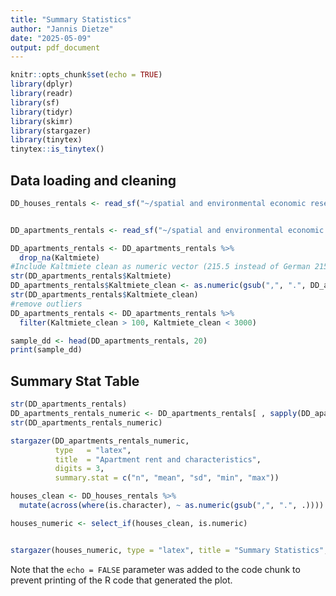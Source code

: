 ```yaml
---
title: "Summary Statistics"
author: "Jannis Dietze"
date: "2025-05-09"
output: pdf_document
---
```


```r
knitr::opts_chunk$set(echo = TRUE)
library(dplyr)
library(readr)
library(sf)
library(tidyr)
library(skimr)
library(stargazer)
library(tinytex)
tinytex::is_tinytex()
```

## Data loading and cleaning

```r

DD_houses_rentals <- read_sf("~/spatial and environmental economic research/Project/EMP-project_EmissionImpact_on_Housing_prices_DD/Housing prices shp/DDMH_STVSCHdaynight_25833.shp", stringsAsFactors = FALSE)


DD_apartments_rentals <- read_sf("~/spatial and environmental economic research/Project/EMP-project_EmissionImpact_on_Housing_prices_DD/Housing prices shp/DDMW_STVSCHdaynight_25833_korr.shp", stringsAsFactors = FALSE)

DD_apartments_rentals <- DD_apartments_rentals %>%
  drop_na(Kaltmiete)
#Include Kaltmiete clean as numeric vector (215.5 instead of German 215,5)
str(DD_apartments_rentals$Kaltmiete)
DD_apartments_rentals$Kaltmiete_clean <- as.numeric(gsub(",", ".", DD_apartments_rentals$Kaltmiete))
str(DD_apartments_rentals$Kaltmiete_clean)
#remove outliers
DD_apartments_rentals <- DD_apartments_rentals %>%
  filter(Kaltmiete_clean > 100, Kaltmiete_clean < 3000)

sample_dd <- head(DD_apartments_rentals, 20)
print(sample_dd)

```

## Summary Stat Table
```r
str(DD_apartments_rentals)
DD_apartments_rentals_numeric <- DD_apartments_rentals[ , sapply(DD_apartments_rentals, is.numeric)]
str(DD_apartments_rentals_numeric)

stargazer(DD_apartments_rentals_numeric,
          type   = "latex",
          title  = "Apartment rent and characteristics",
          digits = 3,
          summary.stat = c("n", "mean", "sd", "min", "max"))
```



```r

houses_clean <- DD_houses_rentals %>%
  mutate(across(where(is.character), ~ as.numeric(gsub(",", ".", .))))

houses_numeric <- select_if(houses_clean, is.numeric)


stargazer(houses_numeric, type = "latex", title = "Summary Statistics", digits = 2)

```

Note that the `echo = FALSE` parameter was added to the code chunk to prevent printing of the R code that generated the plot.
